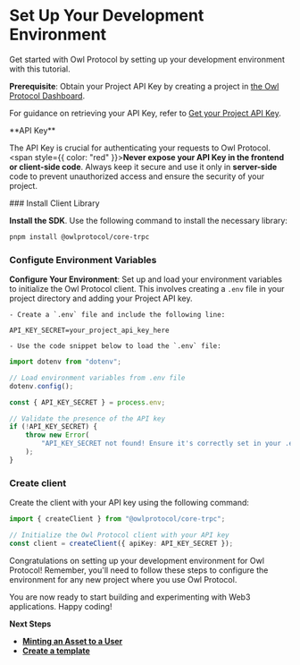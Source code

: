 
# Set Up Your Development Environment

Get started with Owl Protocol by setting up your development environment with this tutorial.

**Prerequisite**: Obtain your Project API Key by creating a project in [the Owl Protocol Dashboard](https://dashboard.owlprotocol.xyz/).

For guidance on retrieving your API Key, refer to [Get your Project API Key](/dashboard-docs/get-api-key).

<Callout type="warning">
  **API Key**

The API Key is crucial for authenticating your requests to Owl Protocol. <span style={{ color: "red" }}>**Never expose your API Key in the frontend or client-side code**</span>. Always keep it secure and use it only in **server-side** code to prevent unauthorized access and ensure the security of your project.

</Callout>

<Steps>
### Install Client Library

**Install the SDK**.
Use the following command to install the necessary library:

```bash
pnpm install @owlprotocol/core-trpc
```

### Configute Environment Variables

**Configure Your Environment**:
Set up and load your environment variables to initialize the Owl Protocol client. This involves creating a `.env` file in your project directory and adding your Project API key.

    - Create a `.env` file and include the following line:

```
API_KEY_SECRET=your_project_api_key_here
```

    - Use the code snippet below to load the `.env` file:

```typescript
import dotenv from "dotenv";

// Load environment variables from .env file
dotenv.config();

const { API_KEY_SECRET } = process.env;

// Validate the presence of the API key
if (!API_KEY_SECRET) {
    throw new Error(
        "API_KEY_SECRET not found! Ensure it's correctly set in your .env file."
    );
}
```

### Create client

Create the client with your API key using the following command:

```typescript
import { createClient } from "@owlprotocol/core-trpc";

// Initialize the Owl Protocol client with your API key
const client = createClient({ apiKey: API_KEY_SECRET });
```

</Steps>

Congratulations on setting up your development environment for Owl Protocol! Remember, you'll need to follow these steps to configure the environment for any new project where you use Owl Protocol.

You are now ready to start building and experimenting with Web3 applications. Happy coding!

**Next Steps**

-   **[Minting an Asset to a User](/api-docs/mint-asset-to-user)**
-   **[Create a template](/api-docs/create-template)**
